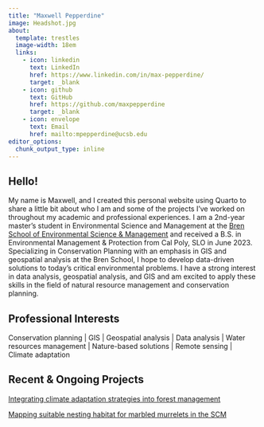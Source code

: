 ```yaml
---
title: "Maxwell Pepperdine"
image: Headshot.jpg
about:
  template: trestles
  image-width: 18em
  links:
    - icon: linkedin
      text: LinkedIn
      href: https://www.linkedin.com/in/max-pepperdine/
      target: _blank
    - icon: github
      text: GitHub
      href: https://github.com/maxpepperdine
      target: _blank
    - icon: envelope
      text: Email
      href: mailto:mpepperdine@ucsb.edu
editor_options: 
  chunk_output_type: inline
---
```


## Hello!

My name is Maxwell, and I created this personal website using Quarto to share a little bit about who I am and some of the projects I've worked on throughout my academic and professional experiences. I am a 2nd-year master's student in Environmental Science and Management at the [Bren School of Environmental Science & Management](https://bren.ucsb.edu/masters-programs/master-environmental-science-and-management) and received a B.S. in Environmental Management & Protection from Cal Poly, SLO in June 2023. Specializing in Conservation Planning with an emphasis in GIS and geospatial analysis at the Bren School, I hope to develop data-driven solutions to today’s critical environmental problems. I have a strong interest in data analysis, geospatial analysis, and GIS and am excited to apply these skills in the field of natural resource management and conservation planning.

## Professional Interests

Conservation planning \| GIS \| Geospatial analysis \| Data analysis \| Water resources management \| Nature-based solutions \| Remote sensing \| Climate adaptation

## Recent & Ongoing Projects

[Integrating climate adaptation strategies into forest management](https://bren.ucsb.edu/projects/integrating-climate-adaptation-strategies-local-collaborative-forest-management-northern)

[Mapping suitable nesting habitat for marbled murrelets in the SCM](files/MAMU_mapping_SCM_final_report.pdf)
